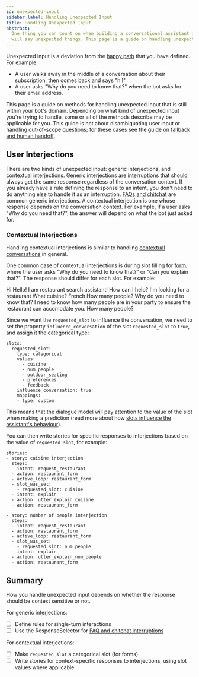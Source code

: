 ```yaml
---
id: unexpected-input
sidebar_label: Handling Unexpected Input
title: Handling Unexpected Input
abstract:
  One thing you can count on when building a conversational assistant is that users
  will say unexpected things. This page is a guide on handling unexpected input.
---
```


Unexpected input is a deviation from the [happy path](glossary.mdx#happy--unhappy-paths)
that you have defined. For example:

- A user walks away in the middle of a conversation about their subscription, then comes back
  and says "hi!"
- A user asks "Why do you need to know that?" when the bot asks for their email address.

This page is a guide on methods for handling unexpected input that is still within your bot's domain.
Depending on what kind of unexpected
input you're trying to handle, some or all of the methods describe may be applicable for you. This guide
is not about disambiguating user input or handling out-of-scope questions; for these cases see
the guide on [fallback and human handoff](fallback-handoff.mdx).

## User Interjections

There are two kinds of unexpected input: generic interjections, and contextual interjections.
Generic interjections are interruptions that should always get the same response regardless of the
conversation context. If you already have a rule defining the response to an intent, you don't
need to do anything else to handle it as an interruption. [FAQs and chitchat](./chitchat-faqs.mdx) are common generic interjections.
A contextual interjection is one whose response depends on the conversation context.
For example, if a user asks "Why do you need that?", the answer will depend on what the bot just
asked for.

### Contextual Interjections

Handling contextual interjections is similar to handling [contextual conversations](contextual-conversations.mdx)
in general.

One common case of contextual interjections is during slot filling for [form](./building-classic-assistants/forms.mdx), where the user
asks “Why do you need to know that?” or "Can you explain that?".
The response should differ for each slot. For example:

<Chat caption="A contextual interjection">
  <ChatUserText>Hi</ChatUserText>
  <ChatBotText>
    Hello! I am restaurant search assistant! How can I help?
  </ChatBotText>
  <ChatUserText>I'm looking for a restaurant</ChatUserText>
  <ChatBotText>What cuisine?</ChatBotText>
  <ChatUserText>French</ChatUserText>
  <ChatBotText>How many people?</ChatBotText>
  <ChatUserText>Why do you need to know that?</ChatUserText>
  <ChatBotText>
    I need to know how many people are in your party to ensure the restaurant
    can accomodate you.
  </ChatBotText>
  <ChatBotText>How many people?</ChatBotText>
</Chat>

Since we want the `requested_slot` to influence the conversation,
we need to set the property `influence_conversation` of the slot `requested_slot`
to `true`, and assign it the categorical type:

```yaml-rasa title="domain.yml"
slots:
  requested_slot:
    type: categorical
    values:
      - cuisine
      - num_people
      - outdoor_seating
      - preferences
      - feedback
    influence_conversation: true
    mappings:
    - type: custom
```

This means that the dialogue model will pay attention to the value of the slot when making a prediction
(read more about how [slots influence the assistant's behaviour](../building-assistants/domain.mdx#slots-and-conversation-behavior)).

You can then write stories for specific responses to interjections based on the value of `requested_slot`, for example:

```yaml-rasa title="stories.yml"
stories:
- story: cuisine interjection
  steps:
  - intent: request_restaurant
  - action: restaurant_form
  - active_loop: restaurant_form
  - slot_was_set:
    - requested_slot: cuisine
  - intent: explain
  - action: utter_explain_cuisine
  - action: restaurant_form

- story: number of people interjection
  steps:
  - intent: request_restaurant
  - action: restaurant_form
  - active_loop: restaurant_form
  - slot_was_set:
    - requested_slot: num_people
  - intent: explain
  - action: utter_explain_num_people
  - action: restaurant_form
```

## Summary

How you handle unexpected input depends on whether the response should be
context sensitive or not.

For generic interjections:

- [ ] Define rules for single-turn interactions
- [ ] Use the ResponseSelector for [FAQ and chitchat interruptions](chitchat-faqs.mdx)

For contextual interjections:

- [ ] Make `requested_slot` a categorical slot (for forms)
- [ ] Write stories for context-specific responses to interjections, using slot values where applicable
